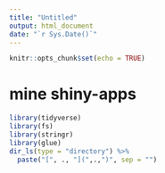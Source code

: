 ```yaml
---
title: "Untitled"
output: html_document
date: "`r Sys.Date()`"
---
```


```r
knitr::opts_chunk$set(echo = TRUE)
```
# mine shiny-apps

```r
library(tidyverse)
library(fs)
library(stringr)
library(glue)
dir_ls(type = "directory") %>% 
  paste("[", ., "](",.,")", sep = "")


```

